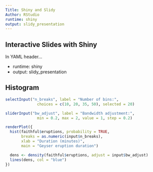 ```yaml
---
Title: Shiny and Slidy
Author: RStudio
runtime: shiny
output: slidy_presentation
---
```


## Interactive Slides with Shiny

In YAML header...

* runtime: shiny
* output: slidy_presentation

## Histogram

```r
selectInput("n_breaks", label = "Number of bins:",
              choices = c(10, 20, 35, 50), selected = 20)

sliderInput("bw_adjust", label = "Bandwidth adjustment:",
              min = 0.2, max = 2, value = 1, step = 0.2)

renderPlot({
  hist(faithful$eruptions, probability = TRUE,
       breaks = as.numeric(input$n_breaks),
       xlab = "Duration (minutes)",
       main = "Geyser eruption duration")

  dens <- density(faithful$eruptions, adjust = input$bw_adjust)
  lines(dens, col = "blue")
})
```
